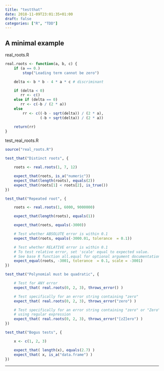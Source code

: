 ```yaml
---
title: "testthat"
date: 2018-11-09T23:01:35+01:00
draft: false
categories: ["R", "TDD"]
---
```


## A minimal example

real_roots.R

```r
real.roots <- function(a, b, c) {
    if (a == 0.)
        stop("Leading term cannot be zero")

    delta <- b * b - 4 * a * c # discriminant

    if (delta < 0)
       rr <- c()
    else if (delta == 0)
       rr <- c(-b / (2 * a))
    else
        rr <- c((-b - sqrt(delta)) / (2 * a),
                (-b + sqrt(delta)) / (2 * a))

    return(rr)
}

```

test_real_roots.R

```r
source("real_roots.R")

test_that("Distinct roots", {

    roots <- real.roots(1, 7, 12)

    expect_that(roots, is_a("numeric"))
    expect_that(length(roots), equals(2))
    expect_that(roots[1] < roots[2], is_true())
})

test_that("Repeated root", {

    roots <- real.roots(1, 6000, 9000000)

    expect_that(length(roots), equals(1))

    expect_that(roots, equals(-3000))

    # Test whether ABSOLUTE error is within 0.1
    expect_that(roots, equals(-3000.01, tolerance  = 0.1))

    # Test whether RELATIVE error is within 0.1
    # To test relative error, set 'scale' equal to expected value.
    # See base R function all.equal for optional argument documentation.
    expect_equal(roots, -3001, tolerance  = 0.1, scale = -3001)
})

test_that("Polynomial must be quadratic", {

    # Test for ANY error
    expect_that( real.roots(0, 2, 3), throws_error() )

    # Test specifically for an error string containing "zero"
    expect_that( real.roots(0, 2, 3), throws_error("zero") )

    # Test specifically for an error string containing "zero" or "Zero"
    # using regular expression
    expect_that( real.roots(0, 2, 3), throws_error("[zZ]ero") )
})

test_that("Bogus tests", {

    x <- c(1, 2, 3)

    expect_that( length(x), equals(2.7) )
    expect_that( x, is_a("data.frame") )
})
```

***
